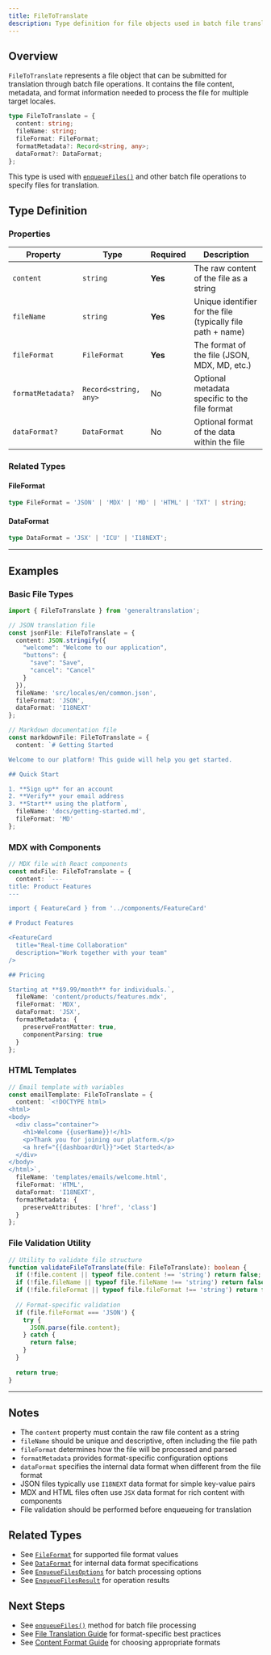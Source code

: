 ```yaml
---
title: FileToTranslate
description: Type definition for file objects used in batch file translation operations
---
```


## Overview

`FileToTranslate` represents a file object that can be submitted for translation through batch file operations. It contains the file content, metadata, and format information needed to process the file for multiple target locales.

```typescript
type FileToTranslate = {
  content: string;
  fileName: string;
  fileFormat: FileFormat;
  formatMetadata?: Record<string, any>;
  dataFormat?: DataFormat;
};
```

This type is used with [`enqueueFiles()`](/docs/core/class/methods/files/enqueueFiles) and other batch file operations to specify files for translation.

## Type Definition

### Properties

| Property | Type | Required | Description |
|----------|------|----------|-------------|
| `content` | `string` | **Yes** | The raw content of the file as a string |
| `fileName` | `string` | **Yes** | Unique identifier for the file (typically file path + name) |
| `fileFormat` | `FileFormat` | **Yes** | The format of the file (JSON, MDX, MD, etc.) |
| `formatMetadata?` | `Record<string, any>` | No | Optional metadata specific to the file format |
| `dataFormat?` | `DataFormat` | No | Optional format of the data within the file |

### Related Types

#### FileFormat
```typescript
type FileFormat = 'JSON' | 'MDX' | 'MD' | 'HTML' | 'TXT' | string;
```

#### DataFormat  
```typescript
type DataFormat = 'JSX' | 'ICU' | 'I18NEXT';
```

---

## Examples

### Basic File Types

```typescript copy
import { FileToTranslate } from 'generaltranslation';

// JSON translation file
const jsonFile: FileToTranslate = {
  content: JSON.stringify({
    "welcome": "Welcome to our application",
    "buttons": {
      "save": "Save",
      "cancel": "Cancel"
    }
  }),
  fileName: 'src/locales/en/common.json',
  fileFormat: 'JSON',
  dataFormat: 'I18NEXT'
};

// Markdown documentation file
const markdownFile: FileToTranslate = {
  content: `# Getting Started

Welcome to our platform! This guide will help you get started.

## Quick Start

1. **Sign up** for an account
2. **Verify** your email address  
3. **Start** using the platform`,
  fileName: 'docs/getting-started.md',
  fileFormat: 'MD'
};
```

### MDX with Components

```typescript copy
// MDX file with React components
const mdxFile: FileToTranslate = {
  content: `---
title: Product Features
---

import { FeatureCard } from '../components/FeatureCard'

# Product Features

<FeatureCard 
  title="Real-time Collaboration"
  description="Work together with your team"
/>

## Pricing

Starting at **$9.99/month** for individuals.`,
  fileName: 'content/products/features.mdx',
  fileFormat: 'MDX',
  dataFormat: 'JSX',
  formatMetadata: {
    preserveFrontMatter: true,
    componentParsing: true
  }
};
```

### HTML Templates

```typescript copy
// Email template with variables
const emailTemplate: FileToTranslate = {
  content: `<!DOCTYPE html>
<html>
<body>
  <div class="container">
    <h1>Welcome {{userName}}!</h1>
    <p>Thank you for joining our platform.</p>
    <a href="{{dashboardUrl}}">Get Started</a>
  </div>
</body>
</html>`,
  fileName: 'templates/emails/welcome.html',
  fileFormat: 'HTML',
  dataFormat: 'I18NEXT',
  formatMetadata: {
    preserveAttributes: ['href', 'class']
  }
};
```

### File Validation Utility

```typescript copy
// Utility to validate file structure
function validateFileToTranslate(file: FileToTranslate): boolean {
  if (!file.content || typeof file.content !== 'string') return false;
  if (!file.fileName || typeof file.fileName !== 'string') return false;
  if (!file.fileFormat || typeof file.fileFormat !== 'string') return false;
  
  // Format-specific validation
  if (file.fileFormat === 'JSON') {
    try {
      JSON.parse(file.content);
    } catch {
      return false;
    }
  }
  
  return true;
}
```

---

## Notes

* The `content` property must contain the raw file content as a string
* `fileName` should be unique and descriptive, often including the file path
* `fileFormat` determines how the file will be processed and parsed
* `formatMetadata` provides format-specific configuration options
* `dataFormat` specifies the internal data format when different from the file format
* JSON files typically use `I18NEXT` data format for simple key-value pairs
* MDX and HTML files often use `JSX` data format for rich content with components
* File validation should be performed before enqueueing for translation

## Related Types

* See [`FileFormat`](/docs/core/types/FileFormat) for supported file format values
* See [`DataFormat`](/docs/core/types/DataFormat) for internal data format specifications  
* See [`EnqueueFilesOptions`](/docs/core/types/EnqueueFilesOptions) for batch processing options
* See [`EnqueueFilesResult`](/docs/core/types/EnqueueFilesResult) for operation results

## Next Steps

* See [`enqueueFiles()`](/docs/core/class/methods/files/enqueueFiles) method for batch file processing
* See [File Translation Guide](/docs/core/guides/file-translation) for format-specific best practices
* See [Content Format Guide](/docs/core/guides/content-formats) for choosing appropriate formats